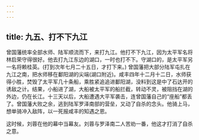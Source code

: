 ```yaml
---
---
---
```

title: 九五、打不下九江
---



曾国藩统率全部水师、陆军顺流而下，来打九江。他打不下九江，因为太平军名将林启荣守得很好。他去打九江东边的湖口，一时也打不下。守湖口的，是太平军另一名将赖桂英。(打到次年七月二十五日，才打下来。) 曾国藩把大部分陆军屯扎在九江之南，把水师移在鄱阳湖的尖端(湖口附近)。咸丰四年十二月十二日，水师获得小胜，焚毁了太平军几十条船，乘胜紧追追进鄱阳湖，没料到这是中了石达开的诱敌之计。结果，小船进了湖，大船被太平军的船拦截，转动不灵，被阻挡在湖的外边，仍在长江。十三天以后，大船遭遇大平军袭击，连曾国藩自己的“座船”都丢了。曾国藩大败之余，逃到陆军罗泽南部的营垒，又动了自杀的念头。他骑上马，想单骑冲入敌阵，以一死报咸丰的知遇之恩。

这时候，刘蓉在他的幕中当幕友。刘蓉与罗泽南二人苦劝一番，他这才打消了自杀之意。